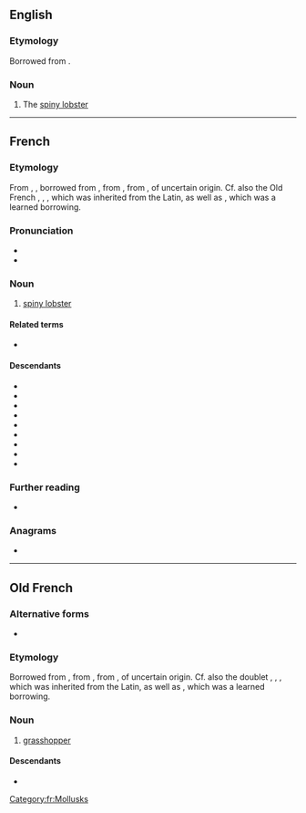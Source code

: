==English==

===Etymology===
Borrowed from {{bor|en|fr|langouste}}.

===Noun===
{{en-noun}}

# The [[spiny lobster]]

----

==French==

===Etymology===
From {{inh|fr|fro|langouste}}, {{m|fro|languste}}, borrowed from {{bor|fr|pro|langosta}}, from {{der|fr|VL.|lacusta}}, from {{der|fr|la|locusta}}, of uncertain origin. Cf. also the Old French {{m|fro|laöste}}, {{m|fro|laüste}}, {{m|fro|laouste}}, which was inherited from the Latin, as well as {{m|fro|locuste}}, which was a learned borrowing.

===Pronunciation===
* {{fr-IPA}}
* {{audio|fr|Fr-langouste.ogg|Audio}}

===Noun===
{{fr-noun|f}}

# [[spiny lobster]]

====Related terms====
* {{l|fr|langoustine}}

====Descendants====
* {{desc|cs|langusta|bor=1}}
* {{desc|da|languster|bor=1}}
* {{desc|en|langouste|bor=1}}
* {{desc|fi|langusti|bor=1}}
* {{desc|nl|langoest|bor=1}}
* {{desc|de|Languste|bor=1}}
* {{desc|pl|langusta|bor=1}}
* {{desc|ru|лангу́ст|bor=1}}
* {{desc|es|langosta|bor=1}}

===Further reading===
* {{R:TLFi}}

===Anagrams===
* {{l|fr|soulagent}}

[[Category:fr:Mollusks]]

----

==Old French==

===Alternative forms===
* {{l|fro|languste}}

===Etymology===
Borrowed from {{bor|fro|pro|langosta}}, from {{der|fro|VL.|lacusta}}, from {{der|fro|la|locusta}}, of uncertain origin. Cf. also the doublet {{m|fro|laöste}}, {{m|fro|laüste}}, {{m|fro|laouste}}, which was inherited from the Latin, as well as {{m|fro|locuste}}, which was a learned borrowing.

===Noun===
{{fro-noun|f}}

# [[grasshopper]]

====Descendants====
* {{desc|fr|langouste}}